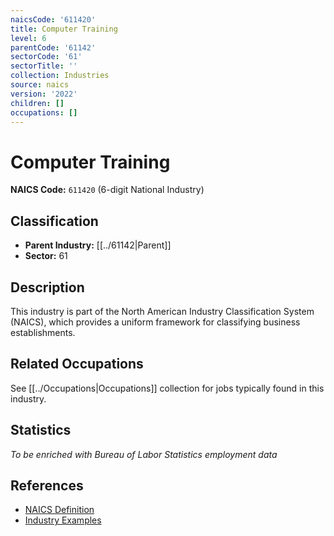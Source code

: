 ```yaml
---
naicsCode: '611420'
title: Computer Training
level: 6
parentCode: '61142'
sectorCode: '61'
sectorTitle: ''
collection: Industries
source: naics
version: '2022'
children: []
occupations: []
---
```

# Computer Training

**NAICS Code:** `611420` (6-digit National Industry)

## Classification

- **Parent Industry:** [[../61142|Parent]]
- **Sector:** 61

## Description

This industry is part of the North American Industry Classification System (NAICS), which provides a uniform framework for classifying business establishments.

## Related Occupations

See [[../Occupations|Occupations]] collection for jobs typically found in this industry.

## Statistics

*To be enriched with Bureau of Labor Statistics employment data*

## References

- [NAICS Definition](https://www.census.gov/naics/)
- [Industry Examples](https://www.census.gov/naics/2022NAICS/)
